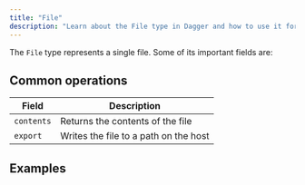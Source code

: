 ```yaml
---
title: "File"
description: "Learn about the File type in Dagger and how to use it for filesystem operations."
---
```




The `File` type represents a single file. Some of its important fields are:

## Common operations

| Field | Description |
|-------|-------------|
| `contents` | Returns the contents of the file |
| `export` | Writes the file to a path on the host |

## Examples

<MountCopyFile />
<CopyFileRuntime />
<RequestFileHttp />